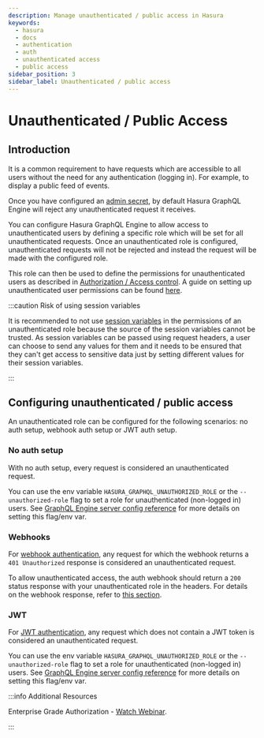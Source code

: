 ```yaml
---
description: Manage unauthenticated / public access in Hasura
keywords:
  - hasura
  - docs
  - authentication
  - auth
  - unauthenticated access
  - public access
sidebar_position: 3
sidebar_label: Unauthenticated / public access
---
```


# Unauthenticated / Public Access

## Introduction

It is a common requirement to have requests which are accessible to all users without the need for any authentication
(logging in). For example, to display a public feed of events.

Once you have configured an [admin secret](/deployment/securing-graphql-endpoint.mdx), by default Hasura GraphQL Engine
will reject any unauthenticated request it receives.

You can configure Hasura GraphQL Engine to allow access to unauthenticated users by defining a specific role which will
be set for all unauthenticated requests. Once an unauthenticated role is configured, unauthenticated requests will not
be rejected and instead the request will be made with the configured role.

This role can then be used to define the permissions for unauthenticated users as described in
[Authorization / Access control](/auth/authorization/index.mdx). A guide on setting up unauthenticated user permissions
can be found [here](/auth/authorization/common-roles-auth-examples.mdx#anonymous-users-example).

:::caution Risk of using session variables

It is recommended to not use [session variables](/auth/authorization/roles-variables.mdx#dynamic-session-variables) in
the permissions of an unauthenticated role because the source of the session variables cannot be trusted. As session
variables can be passed using request headers, a user can choose to send any values for them and it needs to be ensured
that they can't get access to sensitive data just by setting different values for their session variables.

:::

## Configuring unauthenticated / public access

An unauthenticated role can be configured for the following scenarios: no auth setup, webhook auth setup or JWT auth
setup.

### No auth setup

With no auth setup, every request is considered an unauthenticated request.

You can use the env variable `HASURA_GRAPHQL_UNAUTHORIZED_ROLE` or the `--unauthorized-role` flag to set a role for
unauthenticated (non-logged in) users. See
[GraphQL Engine server config reference](/deployment/graphql-engine-flags/reference.mdx) for more details on setting
this flag/env var.

### Webhooks

For [webhook authentication](/auth/authentication/webhook.mdx), any request for which the webhook returns a
`401 Unauthorized` response is considered an unauthenticated request.

To allow unauthenticated access, the auth webhook should return a `200` status response with your unauthenticated role
in the headers. For details on the webhook response, refer to
[this section](/auth/authentication/webhook.mdx#webhook-response).

### JWT

For [JWT authentication](/auth/authentication/jwt.mdx), any request which does not contain a JWT token is considered an
unauthenticated request.

You can use the env variable `HASURA_GRAPHQL_UNAUTHORIZED_ROLE` or the `--unauthorized-role` flag to set a role for
unauthenticated (non-logged in) users. See
[GraphQL Engine server config reference](/deployment/graphql-engine-flags/reference.mdx) for more details on setting
this flag/env var.

:::info Additional Resources

Enterprise Grade Authorization -
[Watch Webinar](https://hasura.io/events/webinar/authorization-modeling-hasura/?pg=docs&plcmt=body&cta=watch-webinar&tech=).

:::
